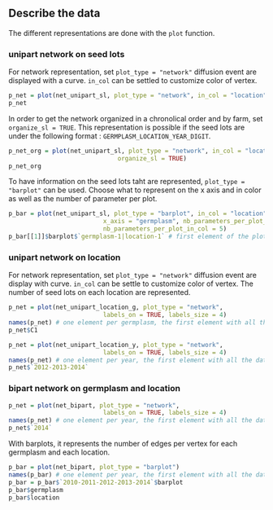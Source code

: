 ## Describe the data {#describe-data-network}

The different representations are done with the `plot` function.

### unipart network on seed lots

For network representation, set `plot_type = "network"` diffusion event are displayed with a curve.
`in_col` can be settled to customize color of vertex.

```r
p_net = plot(net_unipart_sl, plot_type = "network", in_col = "location")
p_net
```

In order to get the network organized in a chronolical order and by farm, set `organize_sl = TRUE`.
This representation is possible if the seed lots are under the following format : `GERMPLASM_LOCATION_YEAR_DIGIT`.

```r
p_net_org = plot(net_unipart_sl, plot_type = "network", in_col = "location", 
                              organize_sl = TRUE)
p_net_org
```

To have information on the seed lots taht are represented, `plot_type = "barplot"` can be used.
Choose what to represent on the x axis and in color as well as the number of parameter per plot.

```r
p_bar = plot(net_unipart_sl, plot_type = "barplot", in_col = "location", 
                          x_axis = "germplasm", nb_parameters_per_plot_x_axis = 5, 
                          nb_parameters_per_plot_in_col = 5)
p_bar[[1]]$barplot$`germplasm-1|location-1` # first element of the plot
```


### unipart network on location

For network representation, set `plot_type = "network"` diffusion event are display with curve.
`in_col` can be settle to customize color of vertex.
The number of seed lots on each location are represented.

```r
p_net = plot(net_unipart_location_g, plot_type = "network", 
                          labels_on = TRUE, labels_size = 4)
names(p_net) # one element per germplasm, the first element with all the data
p_net$C1
```

```r
p_net = plot(net_unipart_location_y, plot_type = "network", 
                          labels_on = TRUE, labels_size = 4)
names(p_net) # one element per year, the first element with all the data
p_net$`2012-2013-2014`
```


### bipart network on germplasm and location

```r
p_net = plot(net_bipart, plot_type = "network", 
                          labels_on = TRUE, labels_size = 4)
names(p_net) # one element per year, the first element with all the data
p_net$`2014`
```


With barplots, it represents the number of edges per vertex for each germplasm and each location.
```r
p_bar = plot(net_bipart, plot_type = "barplot")
names(p_bar) # one element per year, the first element with all the data
p_bar = p_bar$`2010-2011-2012-2013-2014`$barplot
p_bar$germplasm
p_bar$location
```

